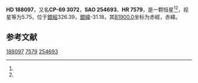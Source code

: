 {{Starbox begin
| name = HD 188097
}}
{{Starbox observe
| epoch = [[J2000.0|J2000.0]]
| constell = {{星座名待查}}<ref name=SIMBAD>{{cite web
 | url=http://simbad.u-strasbg.fr/simbad/sim-id?Ident=HR+7579
 | title =Pulsating variable Star
 | publisher=Centre de Données astronomiques de Strasbourg
 | work=SIMBAD
 | accessdate=2012-07-13}}</ref><ref name=DATA>{{cite web
 | url=http://vizier.u-strasbg.fr/viz-bin/VizieR-5?-out.add=.&-source=5050&-corr=PK=HR&-out.max=9999&HR=7579
 | title=VizieR Detailed Page
 | accessdate=2012-07-13
 | archive-date=2016-03-05
 | archive-url=https://web.archive.org/web/20160305214124/http://vizier.u-strasbg.fr/viz-bin/VizieR-5?-out.add=.&-source=5050&-corr=PK=HR&-out.max=9999&HR=7579
 | dead-url=no
 }}</ref>
| 星官 = 
| ra = {{RA|19|58|41.3}}<ref name=SIMBAD /><ref name=DATA />
| dec = {{DEC|-69|9|50}}<ref name=SIMBAD /><ref name=DATA />
| appmag_v = 5.75<ref name=SIMBAD /><ref name=DATA />
}}
{{Starbox character
| class = Am<ref name=SIMBAD /><ref name=DATA />
| b-v = 0.23<ref name=SIMBAD /><ref name=DATA />
| u-b = 0.16<ref name=SIMBAD /><ref name=DATA />
| r-i = 0.08<ref name=SIMBAD /><ref name=DATA />
| variable = 
}}
{{Starbox astrometry
| radial_v = 0.16
| prop_mo_ra = -12
| parallax = 0.032
| p_error = 
}}
{{Starbox catalog
| names =CP-69 3072，[[SAO星表|SAO]] 254693，[[HD星表|HD]] 188097，[[HR星表|HR]] 7579}}
{{Starbox reference |Simbad=HR+7579}}
{{Starbox end}}

'''HD 188097'''，又名'''CP-69 3072'''，'''SAO 254693'''、'''HR 7579'''，是一颗恒星<ref name=SIMBAD /><ref name=DATA />，视星等为5.75，位于[[銀道座標系|銀經]]326.39，[[銀道座標系|銀緯]]-31.18，其[[B1900.0|B1900.0]]坐标为赤經{{RA|19|48|21.5}}，赤緯{{DEC|-69|-31.18|33}}。

== 参考文献 ==
{{reflist}}

{{star-stub}}

[[Category:HD和HDE天體|188097]]
[[Category:HR天體|7579]]
[[Category:SAO天體|254693]]